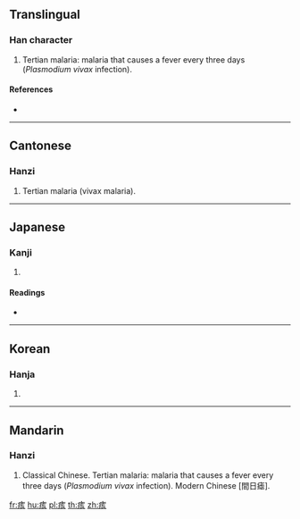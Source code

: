 {{character info/new}}
==Translingual==

===Han character===
{{Han char|rn=104|rad=疒|as=06|sn=11|four=00182|canj=KYVO}}

# Tertian malaria: malaria that causes a fever every three days (''Plasmodium vivax'' infection).

====References====
* {{Han ref|kx=0772.230|dkj=22152|dj=1183.080|hdz=42672.150|uh=75CE|ud=30158|bh=D67C|bd=54908}}

----

==Cantonese==

===Hanzi===
{{yue-hanzi|jyut=|y=gaai1}}

# Tertian malaria (vivax malaria).

----

==Japanese==

===Kanji===
{{ja-kanji|grade=|rs=疒06}}

# {{defn|lang=ja|sort=疒06}}

====Readings====
* {{ja-readings|on=[[かい]] (kai), [[がい]] (gai)|kun=[[おこり]] (okori)|nanori=}}

----

==Korean==

===Hanja===
{{ko-hanja|hangeul=해|eumhun=|rv=hae|mr=hae|y=hay}}

# {{defn|lang=ko|sort=疒06}}

----

==Mandarin==

===Hanzi===
{{cmn-hanzi|pin=[[jiē]] ([[jie1]])|wg=chieh<sup>1</sup>}}

# Classical Chinese. Tertian malaria: malaria that causes a fever every three days (''Plasmodium vivax'' infection). Modern Chinese [間日瘧].

[[fr:痎]]
[[hu:痎]]
[[pl:痎]]
[[th:痎]]
[[zh:痎]]